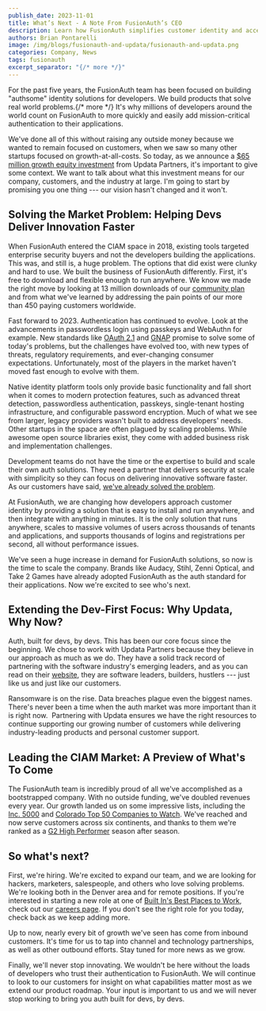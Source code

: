 ```yaml
---
publish_date: 2023-11-01
title: What’s Next - A Note From FusionAuth’s CEO
description: Learn how FusionAuth simplifies customer identity and access management for developers, and why partnering with Updata will help scale to meet demand. 
authors: Brian Pontarelli
image: /img/blogs/fusionauth-and-updata/fusionauth-and-updata.png
categories: Company, News
tags: fusionauth
excerpt_separator: "{/* more */}"
---
```

For the past five years, the FusionAuth team has been focused on building "authsome" identity solutions for developers. We build products that solve real world problems.{/* more */} It's why millions of developers around the world count on FusionAuth to more quickly and easily add mission-critical authentication to their applications.

We've done all of this without raising any outside money because we wanted to remain focused on customers, when we saw so many other startups focused on growth-at-all-costs. So today, as we announce a [$65 million growth equity investment](/blog/fusionauth-funding) from Updata Partners, it's important to give some context. We want to talk about what this investment means for our company, customers, and the industry at large. I'm going to start by promising you one thing --- our vision hasn't changed and it won't.

## Solving the Market Problem: Helping Devs Deliver Innovation Faster

When FusionAuth entered the CIAM space in 2018, existing tools targeted enterprise security buyers and not the developers building the applications. This was, and still is, a huge problem. The options that did exist were clunky and hard to use. We built the business of FusionAuth differently. First, it's free to download and flexible enough to run anywhere. We know we made the right move by looking at 13 million downloads of our [community plan](/download) and from what we've learned by addressing the pain points of our more than 450 paying customers worldwide.

Fast forward to 2023. Authentication has continued to evolve. Look at the advancements in passwordless login using passkeys and WebAuthn for example. New standards like [OAuth 2.1](/articles/oauth/differences-between-oauth-2-oauth-2-1) and [GNAP](/blog/gnap-next-gen-oauth) promise to solve some of today's problems, but the challenges have evolved too, with new types of threats, regulatory requirements, and ever-changing consumer expectations. Unfortunately, most of the players in the market haven't moved fast enough to evolve with them.

Native identity platform tools only provide basic functionality and fall short when it comes to modern protection features, such as advanced threat detection, passwordless authentication, passkeys, single-tenant hosting infrastructure, and configurable password encryption. Much of what we see from larger, legacy providers wasn't built to address developers' needs. Other startups in the space are often plagued by scaling problems. While awesome open source libraries exist, they come with added business risk and implementation challenges.

Development teams do not have the time or the expertise to build and scale their own auth solutions. They need a partner that delivers security at scale with simplicity so they can focus on delivering innovative software faster. As our customers have said, [we've already solved the problem](/blog/treefort-uses-fusionauth-for-all-auth).

At FusionAuth, we are changing how developers approach customer identity by providing a solution that is easy to install and run anywhere, and then integrate with anything in minutes. It is the only solution that runs anywhere, scales to massive volumes of users across thousands of tenants and applications, and supports thousands of logins and registrations per second, all without performance issues.

We've seen a huge increase in demand for FusionAuth solutions, so now is the time to scale the company. Brands like Audacy, Stihl, Zenni Optical, and Take 2 Games have already adopted FusionAuth as the auth standard for their applications. Now we're excited to see who's next.

## Extending the Dev-First Focus: Why Updata, Why Now?

Auth, built for devs, by devs. This has been our core focus since the beginning. We chose to work with Updata Partners because they believe in our approach as much as we do. They have a solid track record of partnering with the software industry's emerging leaders, and as you can read on their [website](https://updata.com/), they are software leaders, builders, hustlers --- just like us and just like our customers.

Ransomware is on the rise. Data breaches plague even the biggest names. There's never been a time when the auth market was more important than it is right now.  Partnering with Updata ensures we have the right resources to continue supporting our growing number of customers while delivering industry-leading products and personal customer support.

## Leading the CIAM Market: A Preview of What's To Come

The FusionAuth team is incredibly proud of all we've accomplished as a bootstrapped company. With no outside funding, we've doubled revenues every year. Our growth landed us on some impressive lists, including the [Inc. 5000](/blog/fusionauth-inc-5000) and [Colorado Top 50 Companies to Watch](/blog/fusionauth-colorado-company-to-watch). We've reached and now serve customers across six continents, and thanks to them we're ranked as a [G2 High Performer](/blog/fusionauth-g2-fall23) season after season.

## So what's next?

First, we're hiring. We're excited to expand our team, and we are looking for hackers, marketers, salespeople, and others who love solving problems. We're looking both in the Denver area and for remote positions. If you're interested in starting a new role at one of [Built In's Best Places to Work](/blog/best-places-to-work), check out our [careers page](/jobs). If you don't see the right role for you today, check back as we keep adding more.

Up to now, nearly every bit of growth we've seen has come from inbound customers. It's time for us to tap into channel and technology partnerships, as well as other outbound efforts. Stay tuned for more news as we grow.

Finally, we'll never stop innovating. We wouldn't be here without the loads of developers who trust their authentication to FusionAuth. We will continue to look to our customers for insight on what capabilities matter most as we extend our product roadmap. Your input is important to us and we will never stop working to bring you auth built for devs, by devs.
